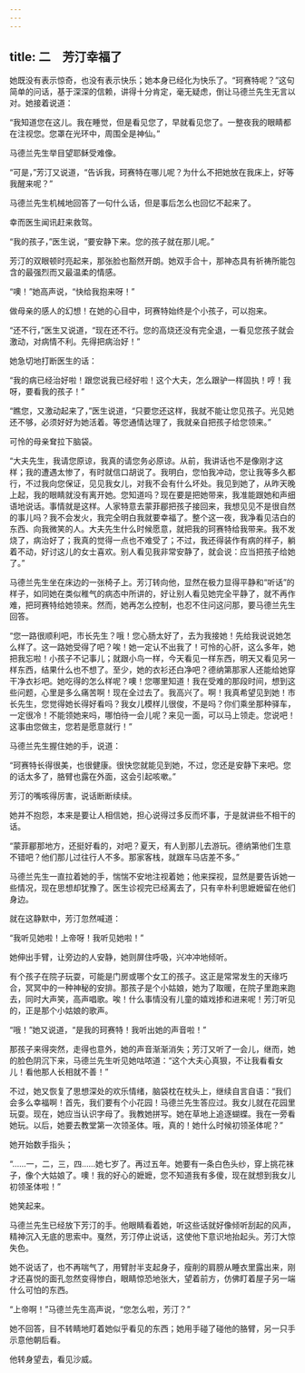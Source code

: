 ```yaml
---
---
---
```

title: 二　芳汀幸福了
---





她既没有表示惊奇，也没有表示快乐；她本身已经化为快乐了。“珂赛特呢？”这句简单的问话，基于深深的信赖，讲得十分肯定，毫无疑虑，倒让马德兰先生无言以对。她接着说道：

“我知道您在这儿。我在睡觉，但是看见您了，早就看见您了。一整夜我的眼睛都在注视您。您罩在光环中，周围全是神仙。”

马德兰先生举目望耶稣受难像。

“可是，”芳汀又说道，“告诉我，珂赛特在哪儿呢？为什么不把她放在我床上，好等我醒来呢？”

马德兰先生机械地回答了一句什么话，但是事后怎么也回忆不起来了。

幸而医生闻讯赶来救驾。

“我的孩子，”医生说，“要安静下来。您的孩子就在那儿呢。”

芳汀的双眼顿时亮起来，那张脸也豁然开朗。她双手合十，那神态具有祈祷所能包含的最强烈而又最温柔的情感。

“噢！”她高声说，“快给我抱来呀！”

做母亲的感人的幻想！在她的心目中，珂赛特始终是个小孩子，可以抱来。

“还不行，”医生又说道，“现在还不行。您的高烧还没有完全退，一看见您孩子就会激动，对病情不利。先得把病治好！”

她急切地打断医生的话：

“我的病已经治好啦！跟您说我已经好啦！这个大夫，怎么跟驴一样固执！哼！我呀，要看我的孩子！”

“瞧您，又激动起来了，”医生说道，“只要您还这样，我就不能让您见孩子。光见她还不够，必须好好为她活着。等您通情达理了，我就亲自把孩子给您领来。”

可怜的母亲耷拉下脑袋。

“大夫先生，我请您原谅，我真的请您务必原谅。从前，我讲话也不是像刚才这样；我的遭遇太惨了，有时就信口胡说了。我明白，您怕我冲动，您让我等多久都行，不过我向您保证，见见我女儿，对我不会有什么坏处。我见到她了，从昨天晚上起，我的眼睛就没有离开她。您知道吗？现在要是把她带来，我准能跟她和声细语地说话。事情就是这样。人家特意去蒙菲郿把孩子接回来，我想见见不是很自然的事儿吗？我不会发火，我完全明白我就要幸福了。整个这一夜，我净看见洁白的东西、向我微笑的人。大夫先生什么时候愿意，就把我的珂赛特给我带来。我不发烧了，病治好了；我真的觉得一点也不难受了；不过，我还得装作有病的样子，躺着不动，好讨这儿的女士喜欢。别人看见我非常安静了，就会说：应当把孩子给她了。”

马德兰先生坐在床边的一张椅子上。芳汀转向他，显然在极力显得平静和“听话”的样子，如同她在类似稚气的病态中所讲的，好让别人看见她完全平静了，就不再作难，把珂赛特给她领来。然而，她再怎么控制，也忍不住问这问那，要马德兰先生回答。

“您一路很顺利吧，市长先生？哦！您心肠太好了，去为我接她！先给我说说她怎么样了。这一路她受得了吧？唉！她一定认不出我了！可怜的心肝，这么多年，她把我忘啦！小孩子不记事儿；就跟小鸟一样，今天看见一样东西，明天又看见另一样东西，结果什么也不想了。至少，她的衣衫还白净吧？德纳第那家人还能给她穿干净衣衫吧。她吃得的怎么样呢？噢！您哪里知道！我在受难的那段时间，想到这些问题，心里是多么痛苦啊！现在全过去了。我高兴了。啊！我真希望见到她！市长先生，您觉得她长得好看吗？我女儿模样儿很俊，不是吗？你们乘坐那种驿车，一定很冷！不能领她来吗，哪怕待一会儿呢？来见一面，可以马上领走。您说吧！这事由您做主，您若是愿意就行！”

马德兰先生握住她的手，说道：

“珂赛特长得很美，也很健康。很快您就能见到她，不过，您还是安静下来吧。您的话太多了，胳臂也露在外面，这会引起咳嗽。”

芳汀的嘴咳得厉害，说话断断续续。

她并不抱怨，本来是要让人相信她，担心说得过多反而坏事，于是就讲些不相干的话。

“蒙菲郿那地方，还挺好看的，对吧？夏天，有人到那儿去游玩。德纳第他们生意不错吧？他们那儿过往行人不多。那家客栈，就跟车马店差不多。”

马德兰先生一直拉着她的手，惴惴不安地注视着她；他来探视，显然是要告诉她一些情况，现在思想却犹豫了。医生诊视完已经离去了，只有辛朴利思嬷嬷留在他们身边。

就在这静默中，芳汀忽然喊道：

“我听见她啦！上帝呀！我听见她啦！”

她伸出手臂，让旁边的人安静，她则屏住呼吸，兴冲冲地倾听。

有个孩子在院子玩耍，可能是门房或哪个女工的孩子。这正是常常发生的天缘巧合，冥冥中的一种神秘的安排。那孩子是个小姑娘，她为了取暖，在院子里跑来跑去，同时大声笑，高声唱歌。唉！什么事情没有儿童的嬉戏掺和进来呢！芳汀听见的，正是那个小姑娘的歌声。

“哦！”她又说道，“是我的珂赛特！我听出她的声音啦！”

那孩子来得突然，走得也意外，她的声音渐渐消失；芳汀又听了一会儿，继而，她的脸色阴沉下来，马德兰先生听见她咕哝道：“这个大夫心真狠，不让我看看女儿！看他那人长相就不善！”

不过，她又恢复了思想深处的欢乐情绪，脑袋枕在枕头上，继续自言自语：“我们会多么幸福啊！首先，我们要有个小花园！马德兰先生答应过。我女儿就在花园里玩耍。现在，她应当认识字母了。我教她拼写。她在草地上追逐蝴蝶。我在一旁看她玩。以后，她要去教堂第一次领圣体。哦，真的！她什么时候初领圣体呢？”

她开始数手指头；

“……一，二，三，四……她七岁了。再过五年。她要有一条白色头纱，穿上挑花袜子，像个大姑娘了。噢！我的好心的嬷嬷，您不知道我有多傻，现在就想到我女儿初领圣体啦！”

她笑起来。

马德兰先生已经放下芳汀的手。他眼睛看着她，听这些话就好像倾听刮起的风声，精神沉入无底的思索中。戛然，芳汀停止说话，这使他下意识地抬起头。芳汀大惊失色。

她不说话了，也不再喘气了，用臂肘半支起身子，瘦削的肩膀从睡衣里露出来，刚才还喜悦的面孔忽然变得惨白，眼睛惊恐地张大，望着前方，仿佛盯着屋子另一端什么可怕的东西。

“上帝啊！”马德兰先生高声说，“您怎么啦，芳汀？”

她不回答，目不转睛地盯着她似乎看见的东西；她用手碰了碰他的胳臂，另一只手示意他朝后看。

他转身望去，看见沙威。